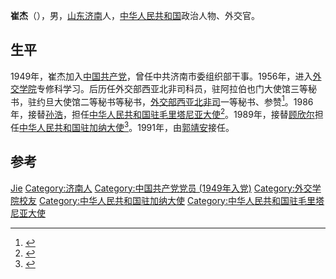 {{Otheruses|崔杰|other=同名或類似名的其它條目描述}}
'''崔杰'''（{{bd|1931年||||}}），男，[[山东|山东]][[济南|济南]]人，[[中华人民共和国|中华人民共和国]]政治人物、外交官。

== 生平 ==
1949年，崔杰加入[[中国共产党|中国共产党]]，曾任中共济南市委组织部干事。1956年，进入[[外交学院|外交学院]]专修科学习。后历任外交部西亚北非司科员，驻阿拉伯也门大使馆三等秘书，驻约旦大使馆二等秘书等秘书，[[中华人民共和国外交部西亚北非司|外交部西亚北非司]]一等秘书、参赞<ref>{{Cite book|title=历代崔氏人物辞典 近现代卷|last=崔聚成主编；崔胜利，崔兴柏，崔延山，崔正旭副主编|first=|publisher=沈阳：[[白山出版社|白山出版社]]|year=2013.05|isbn=978-7-80687-733-3|location=|pages=301}}</ref>。1986年，接替[[孙浩|孙浩]]，担任[[中国驻毛里塔尼亚大使列表|中华人民共和国驻毛里塔尼亚大使]]<ref>{{cite web|author=中华人民共和国外交部|title=中国驻毛里塔尼亚历任大使|url=http://www.mfa.gov.cn/chn/pds/ziliao/wjrw/2167/2169/t9162.htm|publisher=中华人民共和国外交部|accessdate=2012-03-07}}</ref>。1989年，接替[[顾欣尔|顾欣尔]]担任[[中国驻加纳大使列表|中华人民共和国驻加纳大使]]<ref>{{cite web|author=中华人民共和国外交部|title=中国驻加纳共和国历任大使|url=http://www.mfa.gov.cn/chn/pds/ziliao/wjrw/2167/2170/t9191.htm|publisher=中华人民共和国外交部|accessdate=2012-03-03}}</ref>。1991年，由[[郭靖安|郭靖安]]接任。

== 参考 ==
{{reflist}}

{{start box}}
{{s-dip}}
{{succession box|[[孙浩|孙浩]]|[[柳白|柳白]]|[[中国驻毛里塔尼亚大使列表|中华人民共和国驻毛里塔尼亚大使]]|1986年1月-1989年3月}}
{{succession box|[[顾欣尔|顾欣尔]]|[[郭靖安|郭靖安]]|[[中国驻加纳大使列表|中华人民共和国驻加纳大使]]|1989年5月-1991年8月}}
{{end box}}

{{中国政治人物小作品}}

{{Authority control}}
{{DEFAULTSORT:Cui崔}}
[[Category:崔姓|Jie]]
[[Category:济南人|Category:济南人]]
[[Category:中国共产党党员_(1949年入党)|Category:中国共产党党员 (1949年入党)]]
[[Category:外交学院校友|Category:外交学院校友]]
[[Category:中华人民共和国驻加纳大使|Category:中华人民共和国驻加纳大使]]
[[Category:中华人民共和国驻毛里塔尼亚大使|Category:中华人民共和国驻毛里塔尼亚大使]]